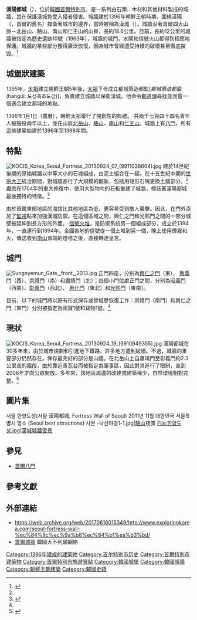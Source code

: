 {{Infobox building
| name             = 首尔城墙
| native_name      = 서울 한양도성
| native_name_lang = Korean
| logo             = 
| logo_size        = 
| logo_alt         = 
| logo_caption     = 
| image            = 한양도성낙산구간.jpg
| image_size       = 
| image_alt        = 300px
| image_caption    = <!-- or |caption= -->
| map_type         = 
| map_alt          = 
| map_dot_mark     = 
| map_dot_label    = 
| mapframe-zoom    = 11
| relief           = 
| map_caption      = 
| map_size         = 
| coordinates = {{WikidataCoord|display=it}}
| former_names     = 
| alternate_names  = 
| etymology        = 
| status           = 
| cancelled        = 
| topped_out       = 
| building_type    = 堡壘
| architectural_style = 
| classification   = 
| location         = 
| address          = [[鐘路區|鐘路區]]
| location_city    = [[首爾|首爾]]
| location_country = {{KOR}}
| grid_name        = 
| grid_position    = 
| altitude         = 
| current_tenants  = 
| namesake         = 
| groundbreaking_date = 
| start_date       = 1396
| stop_date        = 
| topped_out_date  = 
| completion_date  = <!-- or |est_completion= -->
| opened_date      = 
| inauguration_date = 
| relocated_date   = 
| renovation_date  = 
| closing_date     = 
| demolition_date  = <!-- or |destruction_date= -->
| cost             = 
| ren_cost         = 
| client           = 
| owner            = 韓國政府
| management       = 首爾市政府
| affiliation      = 
| height           = 
| architectural    = 
| tip              = 
| antenna_spire    = 
| roof             = 
| top_floor        = 
| observatory      = 
| diameter         = 
| circumference    = 18.2 km
| weight           = 
| other_dimensions = 
| structural_system = 
| material         = 
| size             = 467,922.6 m<sup>2</sup>
| floor_count      = 
| floor_area       = 
| elevator_count   = 
| grounds_area     = 
| architect        = 
| architecture_firm = 
| developer        = 
| engineer         = 
| structural_engineer = 
| services_engineer = 
| civil_engineer   = 
| other_designers  = 
| quantity_surveyor = 
| main_contractor  = 
| awards           = 
| designations     = 
| known_for        = 
| ren_architect    = 
| ren_firm         = 
| ren_engineer     = 
| ren_str_engineer = 
| ren_serv_engineer = 
| ren_civ_engineer = 
| ren_oth_designers = 
| ren_qty_surveyor = 
| ren_contractor   = 
| ren_awards       = 
| parking          = 
| public_transit   =
| website          = <!-- {{URL|example.com}} -->
| embed            = 
| embedded         = 
| references       = 
| footnotes        = 
}}
{{Infobox Korean name
|title=''漢陽都城 (首爾城牆)''
| img     = 
| caption = 
|hangul= {{linktext|한|양|도|성}} / {{linktext|서|울|성|곽}}
|hanja= {{linktext|漢|陽|都|城}} / 서울{{linktext|城|郭}}
|rr= Hanyangdoseong / Seoulseonggwak
|mr= Hanyangdosong / Seoulsongkwak
}}
'''漢陽都城'''（{{kor|諺=한양도성/서울성곽|漢=漢陽都城/서울城郭}}），位於[[韓國|韓國]][[首爾特別市|首爾特別市]]，是一系列由石頭，木材和其他材料製成的城牆，旨在保護漢城免受入侵者侵害。城牆建於1396年朝鮮王朝時期，圍繞漢陽（{{lang-ko|한양}}，首爾的舊名）捍衛著城市的邊界，當時被稱為漢城（{{lang-ko|한성}}）。城牆沿著首爾四大山脈－北岳山、駱山、南山和仁王山的山脊，長約18.6公里。目前，長約12公里的城牆被指定為歷史遺跡10號（1963年），城牆的城門，水閘和信號火山都得到相應地保護。城牆的某些部分獲得廣泛恢復，因為城市曾經遭受持續的破壞甚至徹底摧毀。<ref name=" Seoul City Wall ">{{en}}{{cite article|title=Seoul City Wall|last=UNESCO|work=UNESCO|publisher=UNESCO|date=2014-08-15|url=http://whc.unesco.org/en/tentativelists/5781/|access-date=2017-08-19|archive-date=2021-05-16|archive-url=https://web.archive.org/web/20210516014219/http://whc.unesco.org/en/tentativelists/5781/|dead-url=no}}</ref>

==城堡狀建築==
1395年，[[朝鮮太祖|太祖]]建立朝鮮王朝5年後，[[朝鮮太祖|太祖]]下令成立都城築造都監[''都城築造都監'' (hangul: 도성축조도감)]，負責建立城牆以保衛漢城。他命令[[鄭道傳|鄭道傳]]尋找並測量一個適合建立都城的地點。

1396年1月1日（農曆），朝鮮太祖舉行了開創性的典禮。 共兩千七百四十四名青年人被服役兩年以上，並在山區[[北岳山|北岳山]]、[[駱山|駱山]]、[[南山_(首爾)|南山]]和[[仁王山|仁王山]]。城牆上有[[首爾八門|八門]]，所有這些建築始建於1396年至1398年間。

==特點==
[[Image:KOCIS_Korea_Seoul_Fortress_20130924_07_(9911038604).jpg|thumb]]
建於14世紀後期的原始城牆以中等大小的石塊組成，由泥土組合在一起。在十五世紀中期的[[世宗大王|世宗大王]]統治期間，對城牆進行了大規模的翻新，包括用矩形石塊更換土牆部分。<ref name=" Seoul City Wall "/> [[朝鮮肅宗|肅宗]]在1704年的重大修復中，使用大型均勻的石板重建了城牆，標誌著漢陽都城最後獨特的特徵。<ref name=" Hiking Hanyangdoseong">{{en}}{{cite news |title= Hiking Hanyangdoseong |last= Discovering Korea |work= Discovering Korea |publisher= Discovering Korea |date= 2014-07-30 |url= http://discoveringkorea.com/100914/hiking-seoul-fortress/ |deadurl= yes |archiveurl= https://web.archive.org/web/20140810160827/http://discoveringkorea.com/100914/hiking-seoul-fortress/ |archivedate= 2014-08-10 }}</ref>

由於首爾東部地區的海拔比其他地區為低，更容易受到敵人襲擊。因此，在門外添加了[[監視|監視]]點來加強漢城防禦。在這個區域之間，興仁之門和光熙門之間的一部分城壁被延伸到長方形的外面。 [[信號火堆|信號火堆]]，是防禦系統另一個組成部分，成立於1394年，一直運行到1894年。全國各地的信號從一個土堆到另一個，晚上使用煙霧和火，傳送收到[[南山_(首爾)|南山]]頂端的燈塔之後，直接轉達皇宮。

== 城門 ==
[[Image:Sungnyemun_Gate,_front,_2013.jpg|thumb]]
正門四座，分别為[[興仁之門|興仁之門]]（東）、 [[敦義門|敦義門]]（西）、[[崇禮門|崇禮門]]（南）和[[肅靖門|肅靖門]]（北）；四個小門位處正門之間，分别為[[昭義门|昭義門]]（西南）、[[彰義門|彰義門]]（西北）、 [[惠化門|惠化門]]（東北）和[[光熙門|光熙門]]（東南）。

目前，以下的城門將以原有形式保存或曾經歷恢復工作：崇禮門（南門）和興仁之門（東門）分別被指定為國寶1號和寶物1號。<ref name=" Seoul City Wall "/>

==現狀==
[[Image:KOCIS_Korea_Seoul_Fortress_20130924_19_(9910949355).jpg|thumb]]
漢陽都城在30多年來，由於城市規劃和引進地下鐵路，許多地方遭到破壞。不過，城牆的重要部分仍然存在。保存最完好的部分是山牆。在北岳山上自肅靖門至彰義門約2.3公里長的牆段，由於靠近青瓦台而被指定為軍事區，因此對其進行了限制，直到2006年才向公眾開放。多年來，該地區周邊的改建或建築稀少，自然環境相對完整。<ref name=" Hiking trip along the Wall">{{en}}{{cite news |title=Hiking trip along the Wall |last=Visit Korea |work=Visit Korea |publisher=Visit Korea |date=2014-07-30 |url=http://www.korea.net/NewsFocus/Travel/view?articleId=99898 |accessdate=2017-08-19 |archive-date=2014-08-06 |archive-url=https://archive.is/20140806060307/http://www.korea.net/NewsFocus/Travel/view?articleId=99898 |dead-url=yes }}</ref>

== 圖片集 ==
{{commons category}}
<gallery>
서울 한양도성(서울 漢陽都城, Fortress Wall of Seoul) 2011년 11월 대한민국 서울특별시 명소 (Seoul best attractions) 사본 -낙산야경1-1.jpg|[[駱山|駱山]]夜景
File:한양도성.jpg|漢城城牆雪景
</gallery>

== 參見 ==
* [[首爾八門|首爾八門]]

==參考文獻==
{{reflist}}

==外部連結==
*https://web.archive.org/web/20170616015349/http://www.exploringkorea.com/seoul-fortress-wall-%ec%84%9c%ec%9a%b8%ec%84%b1%ea%b3%bd/
* [https://web.archive.org/web/20120415044740/http://preview.britannica.co.kr/bol/topic.asp?article_id=b11s3770a 首爾城牆] 韓國大不列顛網絡

{{韓國世界遺產}}
[[Category:1396年建成的建築物|Category:1396年建成的建築物]]
[[Category:首尔特别市历史|Category:首尔特别市历史]]
[[Category:首爾特別市建築物|Category:首爾特別市建築物]]
[[Category:首爾特別市旅遊景點|Category:首爾特別市旅遊景點]]
[[Category:韓國城堡|Category:韓國城堡]]
[[Category:韓國城牆|Category:韓國城牆]]
[[Category:朝鮮王朝建築|Category:朝鮮王朝建築]]
[[Category:韓國史蹟|Category:韓國史蹟]]